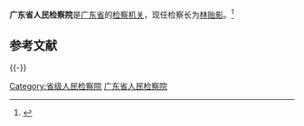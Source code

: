 {{Infobox PRCG
|机构名称 = 广东省人民检察院
|标志1    = Supreme_People's_Procuratorate_of_P.R.China's_badge_.svg
|标志1说明 = [[中华人民共和国人民检察院检徽|中华人民共和国人民检察院检徽]]
|职位1    = [[检察长|检察长]]
|人员1    = [[林贻影|林贻影]]
|衔级1    = [[二级大检察官|二级大检察官]]
|职位2    = 副检察长
|人员2    = 谭　玲{{wrap}}金　波{{wrap}}黄文艾{{wrap}}李粤贵{{wrap}}来向东{{wrap}}张　健
|人数2    = 6
|职位3    = 纪检监察组组长
|人员3    = 刘　牧
|职位4    = 政治部主任
|人员4    = 闫进宏
|授权法源 = [[中华人民共和国宪法|中华人民共和国宪法]]<br />[[s:中华人民共和国刑法|中华人民共和国刑法]]<br />[[s:中华人民共和国刑事诉讼法|中华人民共和国刑事诉讼法]]
|组织法规 = [[s:中华人民共和国人民检察院组织法|中华人民共和国人民检察院组织法]]
|业务上级 = [[中华人民共和国最高人民检察院|中华人民共和国最高人民检察院]]
|组织上级 = [[广东省人民代表大会|广东省人民代表大会]]<br />[[广东省人民代表大会常务委员会|广东省人民代表大会常务委员会]]
|中共上级 = [[中国共产党广东省委员会|中国共产党广东省委员会]]
|中共本级 = 中国共产党广东省人民检察院党组
|机构类型 = [[检察机关|法律监督机关]]
|行政级别 = 副省级
|地址1    = [[广东省|广东省]]
|前身     = 
|邮编1    =
|电话1    =
|网站     = 广东省人民检察院
|网址     = http://www.gd.jcy.gov.cn/
}}
'''广东省人民检察院'''是[[广东省|广东省]]的[[检察机关|检察机关]]，现任检察长为[[林贻影|林贻影]]。<ref>{{Cite book|title=中国法律年鉴 2018|author=伍晓梅主编; 中国法律年鉴编辑部编|publisher=中国法律年鉴社|year=|issn=1003-1715|location=|pages=}}</ref>

== 参考文献 ==
{{Reflist}}

{{-}}
{{党和国家机构|广东省|level=高级}}
{{中华人民共和国检察机关}}

[[Category:省级人民检察院|Category:省级人民检察院]]
[[Category:广东省人民检察院|]]